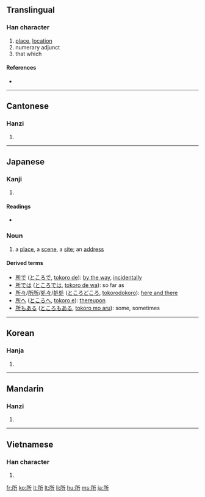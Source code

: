==Translingual==
{{Han stroke|[[Image:所-order.gif]]}}

===Han character===
{{Han char|rn=63|rad=戶|as=04|sn=8|four=7222<sub>1</sub>|canj=竹尸竹一中 (HSHML)}}

# [[place]], [[location]]
# numerary adjunct
# that which

====References====
* {{Han ref|kx=0415.160|dkj=11715|dj=0760.020|hdz=32259.010|uh=6240|ud=25152|bh=A9D2|bd=43474}}

----

==Cantonese==

===Hanzi===
{{yue-hanzi|jyut=|y=so2}}

# {{defn|Cantonese|sort=戶04}}

----

==Japanese==

===Kanji===
{{ja-kanji|grade=3|rs=戶04}}

# {{defn|Japanese}}

====Readings====
* {{ja-readings|on=[[しょ]] (sho), [[そ]] (so)|kun=[[ところ]] (tokoro)}}

===Noun===
{{ja-noun|kk|rom=tokoro|hira=ところ}}
# a [[place]], a [[scene]], a [[site]]; an [[address]]

====Derived terms====
*[[所で]] ([[ところで]], [[tokoro de]]): [[by the way]], [[incidentally]]
*[[所では]] ([[ところでは]], [[tokoro de wa]]): so far as
*[[所々]]/[[所所]]/[[処々]]/[[処処]] ([[ところどころ]], [[tokorodokoro]]): [[here and there]]
*[[所へ]] ([[ところへ]], [[tokoro e]]): [[thereupon]] 
*[[所もある]] ([[ところもある]], [[tokoro mo aru]]): some, sometimes


----

==Korean==

===Hanja===
{{ko-hanja|hangeul=소|eumhun=바|rv=so|mr=so|y=so}}

# {{defn|Korean|sort=戶04}}

----

==Mandarin==

===Hanzi===
{{cmn-hanzi|pin=[[biàn]] ([[bian4]]), [[piān]] ([[pian1]]), [[suǒ]] ([[suo3]])|wg=pien<sup>4</sup>, p'ien<sup>1</sup>, so<sup>3</sup>}}

# {{defn|Mandarin|sort=戶04}}

----

==Vietnamese==

===Han character===
{{vi-hantu|[[sở]], [[sỡ]], [[sớ]], [[sửa]], [[thửa]]|rs=戶04}}

# {{defn|Vietnamese|sort=戶04}}

[[fr:所]]
[[ko:所]]
[[it:所]]
[[lt:所]]
[[li:所]]
[[hu:所]]
[[ms:所]]
[[ja:所]]